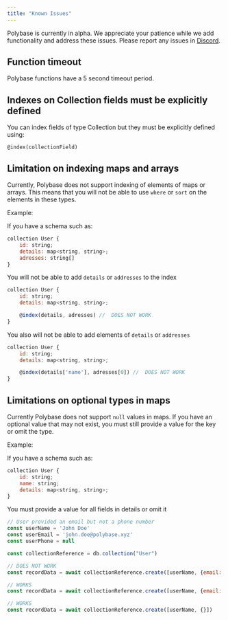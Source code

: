 ```yaml
---
title: "Known Issues"
---
```


Polybase is currently in alpha. We appreciate your patience while we add
functionality and address these issues. Please report any issues in
[Discord](https://discord.gg/DrXkRpCFDX).

## Function timeout

Polybase functions have a 5 second timeout period.


## Indexes on Collection fields must be explicitly defined

You can index fields of type Collection but they must be explicitly defined using:

`@index(collectionField)`


## Limitation on indexing maps and arrays
Currently, Polybase does not support indexing of elements of maps or arrays.
This means that you will not be able to use `where` or `sort` on the elements
in these types. 

Example: 

If you have a schema such as: 

```js
collection User {
    id: string;
    details: map<string, string>;
    adresses: string[]
}
```

You will not be able to add `details` or `addresses` to the index

```js
collection User {
    id: string;
    details: map<string, string>;

    @index(details, adresses) //  DOES NOT WORK
}
```
You also will not be able to add elements of `details` or `addresses`

```js
collection User {
    id: string;
    details: map<string, string>;

    @index(details['name'], adresses[0]) //  DOES NOT WORK
}
```



## Limitations on optional types in maps
Currently Polybase does not support `null` values in maps.
If you have an optional value that may not exist, you must still provide a 
value for the key or omit the type. 

Example:

If you have a schema such as: 

```js
collection User {
    id: string;
    name: string;
    details: map<string, string>;
}
```

You must provide a value for all fields in details or omit it

```js
// User provided an email but not a phone number
const userName = 'John Doe'
const userEmail = 'john.doe@polybase.xyz'
const userPhone = null

const collectionReference = db.collection("User")

// DOES NOT WORK
const recordData = await collectionReference.create([userName, {email: userEmail, phone: userPhone}]) 

// WORKS
const recordData = await collectionReference.create([userName, {email: userEmail, phone: ""}]) 

// WORKS
const recordData = await collectionReference.create([userName, {}])

```




